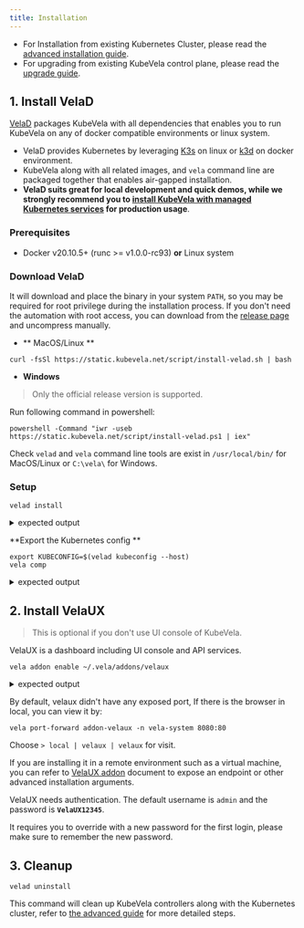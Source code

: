 ```yaml
---
title: Installation
---
```



- For Installation from existing Kubernetes Cluster, please read the [advanced installation guide](./platform-engineers/advanced-install#install-kubevela-with-existing-kubernetes-cluster).
- For upgrading from existing KubeVela control plane, please read the [upgrade guide](./platform-engineers/advanced-install#upgrade).

## 1. Install VelaD

[VelaD](https://github.com/kubevela/velad) packages KubeVela with all dependencies that enables you to run KubeVela on any of docker compatible environments or linux system.

- VelaD provides Kubernetes by leveraging [K3s](https://rancher.com/docs/k3s/latest/en/quick-start/) on linux or [k3d](https://k3d.io/) on docker environment.
- KubeVela along with all related images, and `vela` command line are packaged together that enables air-gapped installation.
- **VelaD suits great for local development and quick demos, while we strongly recommend you to [install KubeVela with managed Kubernetes services](./platform-engineers/advanced-install#install-kubevela-with-existing-kubernetes-cluster) for production usage**.

### Prerequisites

- Docker v20.10.5+ (runc >= v1.0.0-rc93) **or** Linux system

### Download VelaD

It will download and place the binary in your system `PATH`,
so you may be required for root privilege during the installation process.
If you don't need the automation with root access, you can download from the [release page](https://github.com/kubevela/velad/releases) and uncompress manually.

- ** MacOS/Linux **

```shell
curl -fsSl https://static.kubevela.net/script/install-velad.sh | bash
```

- **Windows**

> Only the official release version is supported.

Run following command in powershell:

```shell
powershell -Command "iwr -useb https://static.kubevela.net/script/install-velad.ps1 | iex"
```

Check `velad` and `vela` command line tools are exist in `/usr/local/bin/` for MacOS/Linux or `C:\vela\` for Windows.

### Setup

```shell
velad install
```

<details>
<summary>expected output</summary>

```
Preparing K3s images...
Successfully prepare k3s image:  /Users/sunjianbo/.vela/velad/k3s/k3s-airgap-images-amd64.tgz
Successfully prepare k3d images

...snip...

KubeVela control plane has been successfully set up on your cluster.
If you want to enable dashboard, please run "vela addon enable /Users/sunjianbo/.vela/addons/velaux"

Keep the token below if you want to restart the control plane
K1075e7f6c77555e6ebdaf4854e4a2f39ae4287cfad23f27cdac5b33608d44633fe::server:zSpzbdbGzVxOwfBvvjgT

🚀  Successfully install KubeVela control plane
🔭  See available commands with `vela help`
```

</details>

**Export the Kubernetes config **

```
export KUBECONFIG=$(velad kubeconfig --host)
vela comp
```

<details>
<summary>expected output</summary>

```
NAME                  	DEFINITION              	DESCRIPTION
kustomize             	autodetects.core.oam.dev	kustomize can fetching, building, updating and applying
                      	                        	Kustomize manifests from git repo.
helm                  	autodetects.core.oam.dev	helm release is a group of K8s resources from either git
                      	                        	repository or helm repo
config-helm-repository	autodetects.core.oam.dev	Config information to authenticate helm chart repository
yurt-helm             	autodetects.core.oam.dev	helm release is a group of K8s resources from either git
                      	                        	repository or helm repo
daemon                	daemonsets.apps         	Describes daemonset services in Kubernetes.
cron-task             	cronjobs.batch          	Describes cron jobs that run code or a script to completion.
worker                	deployments.apps        	Describes long-running, scalable, containerized services
                      	                        	that running at backend. They do NOT have network endpoint
                      	                        	to receive external network traffic.
task                  	jobs.batch              	Describes jobs that run code or a script to completion.
webservice            	deployments.apps        	Describes long-running, scalable, containerized services
                      	                        	that have a stable network endpoint to receive external
                      	                        	network traffic from customers.
clickhouse            	autodetects.core.oam.dev	Clickhouse Component provision a clickhouse cluster.
config-image-registry 	autodetects.core.oam.dev	Config information to authenticate image registry
k8s-objects           	autodetects.core.oam.dev	K8s-objects allow users to specify raw K8s objects in
                      	                        	properties
raw                   	autodetects.core.oam.dev	Raw allow users to specify raw K8s object in properties.
                      	                        	This definition is DEPRECATED, please use 'k8s-objects'
                      	                        	instead.
ref-objects           	autodetects.core.oam.dev	Ref-objects allow users to specify ref objects to use.
                      	                        	Notice that this component type have special handle logic.
```

</details>

## 2. Install VelaUX

> This is optional if you don't use UI console of KubeVela.

VelaUX is a dashboard including UI console and API services.

```shell script
vela addon enable ~/.vela/addons/velaux
```

<details>
<summary>expected output</summary>

```
Addon: velaux enabled Successfully.
```
</details>

By default, velaux didn't have any exposed port, If there is the browser in local, you can view it by:

```
vela port-forward addon-velaux -n vela-system 8080:80
```

Choose `> local | velaux | velaux` for visit.

If you are installing it in a remote environment such as a virtual machine, you can refer to [VelaUX addon](./reference/addons/velaux) document to expose an endpoint or other advanced installation arguments.

VelaUX needs authentication. The default username is `admin` and the password is **`VelaUX12345`**.

It requires you to override with a new password for the first login, please make sure to remember the new password.

## 3. Cleanup

```
velad uninstall
```

This command will clean up KubeVela controllers along with the Kubernetes cluster, refer to [the advanced guide](./platform-engineers/advanced-install#uninstall) for more detailed steps.
